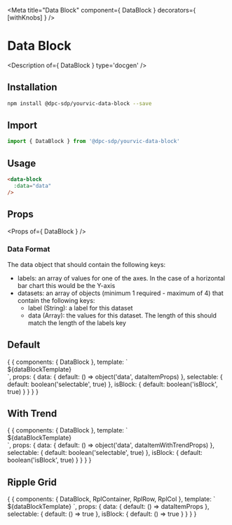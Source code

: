 
<Meta title="Data Block" component={ DataBlock } decorators={ [withKnobs] } />

# Data Block

<Description of={ DataBlock } type='docgen' />

## Installation

```bash
npm install @dpc-sdp/yourvic-data-block --save
```

## Import

```javascript
import { DataBlock } from '@dpc-sdp/yourvic-data-block'
```

## Usage

```html
<data-block
  :data="data"
/>
```

## Props

<Props of={ DataBlock } />

### Data Format
The data object that should contain the following keys:
- labels: an array of values for one of the axes. In the case of a horizontal bar chart this would be the Y-axis
- datasets: an array of objects (minimum 1 required - maximum of 4) that contain the following keys:
  - label (String): a label for this dataset
  - data (Array): the values for this dataset. The length of this should match the length of the labels key

## Default

<Preview>
  <Story name="Default">
    {
      {
        components: { DataBlock },
        template: `
        <div style="width: 200px;">
          ${dataBlockTemplate}
        </div>
       `,
        props: {
          data: {
            default: () => object('data', dataItemProps)
          },
          selectable: {
            default: boolean('selectable', true)
          },
          isBlock: {
            default: boolean('isBlock', true)
          }
        }
      }
    }
  </Story>
</Preview>

## With Trend

<Preview>
  <Story name="With Trend">
    {
      {
        components: { DataBlock },
        template: `
        <div style="width: 200px;">
          ${dataBlockTemplate}
        </div>
       `,
        props: {
          data: {
            default: () => object('data', dataItemWithTrendProps)
          },
          selectable: {
            default: boolean('selectable', true)
          },
          isBlock: {
            default: boolean('isBlock', true)
          }
        }
      }
    }
  </Story>
</Preview>

## Ripple Grid

<Preview>
  <Story name="Ripple Grid">
    {
      {
       components: { DataBlock, RplContainer, RplRow, RplCol },
       template: `
        <RplContainer style="width: 100%">
          <rpl-row>
            <rpl-col cols=1></rpl-col>
            <rpl-col cols=3>
              ${dataBlockTemplate}
            </rpl-col>
            <rpl-col cols=1></rpl-col>
          </rpl-row>
        </RplContainer>
       `,
       props: {
        data: { default: () => dataItemProps },
        selectable: { default: () => true },
        isBlock: { default: () => true }
       }
      }
    }
  </Story>
</Preview>
